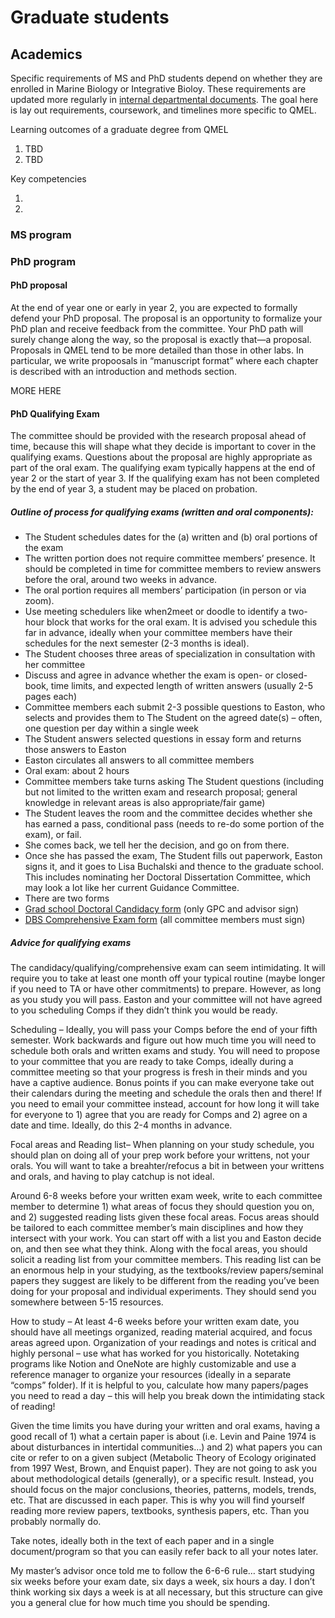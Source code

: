 # Graduate students {#training-grad-students}



## Academics

Specific requirements of MS and PhD students depend on whether they are enrolled in Marine Biology or Integrative Bioloy. These requirements are updated more regularly in [internal departmental documents](https://universitysystemnh.sharepoint.com/teams/UNHDBS/Shared%20Documents/Forms/AllItems.aspx?id=%2Fteams%2FUNHDBS%2FShared%20Documents%2FGraduate%20Students&viewid=4c4a5c2a%2D829f%2D4549%2Db195%2D31d0fb25b563). The goal here is lay out requirements, coursework, and timelines more specific to QMEL.  

Learning outcomes of a graduate degree from QMEL

1. TBD
2. TBD

Key competencies

1. 
2. 

### MS program


### PhD program


#### PhD proposal

At the end of year one or early in year 2, you are expected to formally defend your PhD proposal. The proposal is an opportunity to formalize your PhD plan and receive feedback from the committee. Your PhD path will surely change along the way, so the proposal is exactly that---a proposal. Proposals in QMEL tend to be more detailed than those in other labs. In particular, we write propoosals in "manuscript format" where each chapter is described with an introduction and methods section. 

MORE HERE


#### PhD Qualifying Exam 

The committee should be provided with the research proposal ahead of time, because this will shape what they decide is important to cover in the qualifying exams. Questions about the proposal are highly appropriate as part of the oral exam. The qualifying exam typically happens at the end of year 2 or the start of year 3. If the qualifying exam has not been completed by the end of year 3, a student may be placed on probation. 


##### Outline of process for qualifying exams (written and oral components):

- The Student schedules dates for the (a) written and (b) oral portions of the exam
 + The written portion does not require committee members’ presence. It should be completed in time for committee members to review answers before the oral, around two weeks in advance.
 + The oral portion requires all members’ participation (in person or via zoom).
 + Use meeting schedulers like when2meet or doodle to identify a two-hour block that works for the oral exam. It is advised you schedule this far in advance, ideally when your committee members have their schedules for the next semester (2-3 months is ideal).
- The Student chooses three areas of specialization in consultation with her committee
 + Discuss and agree in advance whether the exam is open- or closed-book, time limits, and expected length of written answers (usually 2-5 pages each)
 + Committee members each submit 2-3 possible questions  to Easton, who selects and provides them to The Student on the agreed date(s) – often, one question per day within a single week
 + The Student answers selected questions in essay form and returns those answers to Easton
 + Easton circulates all answers to all committee members
- Oral exam: about 2 hours
 + Committee members take turns asking The Student questions (including but not limited to the written exam and research proposal; general knowledge in relevant areas is also appropriate/fair game)
 + The Student leaves the room and the committee decides whether she has earned a pass, conditional pass (needs to re-do some portion of the exam), or fail. 
 + She comes back, we tell her the decision, and go on from there.
 + Once she has passed the exam, The Student fills out paperwork, Easton signs it, and it goes to Lisa Buchalski and thence to the graduate school. This includes nominating her Doctoral Dissertation Committee, which may look a lot like her current Guidance Committee.
- There are two forms
 + [Grad school Doctoral Candidacy form](https://universitysystemnh.sharepoint.com/teams/COLSASocialMedia/Shared%20Documents/Forms/AllItems.aspx?id=%2Fteams%2FCOLSASocialMedia%2FShared%20Documents%2FWebsite%2Fdoctoral%2Dcandidacy%2Dform%2Epdf&parent=%2Fteams%2FCOLSASocialMedia%2FShared%20Documents%2FWebsite&p=true&ga=1) (only GPC and advisor sign)
 + [DBS Comprehensive Exam form](https://universitysystemnh.sharepoint.com/:b:/r/teams/UNHDBS/Shared Documents/Graduate Students/DBS Grad Forms/DBS_compexamform.pdf?csf=1&web=1&e=A8S2mN) (all committee members must sign)


##### Advice for qualifying exams

The candidacy/qualifying/comprehensive exam can seem intimidating. It will require you to take at least one month off your typical routine (maybe longer if you need to TA or have other commitments) to prepare. However, as long as you study you will pass. Easton and your committee will not have agreed to you scheduling Comps if they didn’t think you would be ready. 

Scheduling – Ideally, you will pass your Comps before the end of your fifth semester. Work backwards and figure out how much time you will need to schedule both orals and written exams and study. You will need to propose to your committee that you are ready to take Comps, ideally during a committee meeting so that your progress is fresh in their minds and you have a captive audience. Bonus points if you can make everyone take out their calendars during the meeting and schedule the orals then and there! If you need to email your committee instead, account for how long it will take for everyone to 1) agree that you are ready for Comps and 2) agree on a date and time. Ideally, do this 2-4 months in advance. 

Focal areas and Reading list– When planning on your study schedule, you should plan on doing all of your prep work before your writtens, not your orals. You will want to take a breahter/refocus a bit in between your writtens and orals, and having to play catchup is not ideal.

Around 6-8 weeks before your written exam week, write to each committee member to determine 1) what areas of focus they should question you on, and 2) suggested reading lists given these focal areas. Focus areas should be tailored to each committee member’s main disciplines and how they intersect with your work. You can start off with a list you and Easton decide on, and then see what they think. Along with the focal areas, you should solicit a reading list from your committee members. This reading list can be an enormous help in your studying, as the textbooks/review papers/seminal papers they suggest are likely to be different from the reading you’ve been doing for your proposal and individual experiments. They should send you somewhere between 5-15 resources. 

How to study – At least 4-6 weeks before your written exam date, you should have all meetings organized, reading material acquired, and focus areas agreed upon. Organization of your readings and notes is critical and highly personal – use what has worked for you historically. Notetaking programs like Notion and OneNote are highly customizable and use a reference manager to organize your resources (ideally in a separate “comps” folder). If it is helpful to you, calculate how many papers/pages you need to read a day – this will help you break down the intimidating stack of reading! 

Given the time limits you have during your written and oral exams, having a good recall of 1) what a certain paper is about (i.e. Levin and Paine 1974 is about disturbances in intertidal communities...) and 2) what papers you can cite or refer to on a given subject (Metabolic Theory of Ecology originated from  1997 West, Brown, and Enquist paper). They are not going to ask you about methodological details (generally), or a specific result. Instead, you should focus on the major conclusions, theories, patterns, models, trends, etc. That are discussed in each paper. This is why you will find yourself reading more review papers, textbooks, synthesis papers, etc. Than you probably normally do. 

Take notes, ideally both in the text of each paper and in a single document/program so that you can easily refer back to all your notes later. 

My master’s advisor once told me to follow the 6-6-6 rule... start studying six weeks before your exam date, six days a week, six hours a day. I don’t think working six days a week is at all necessary, but this structure can give you a general clue for how much time you should be spending. 














